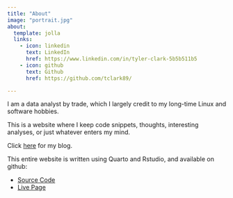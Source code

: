 ```yaml
---
title: "About"
image: "portrait.jpg"
about:
  template: jolla
  links:
    - icon: linkedin
      text: LinkedIn
      href: https://www.linkedin.com/in/tyler-clark-5b5b511b5
    - icon: github
      text: Github
      href: https://github.com/tclark89/

---
```


I am a data analyst by trade, which I largely credit to my long-time
  Linux and software hobbies. 

This is a website where I keep code snippets, thoughts, 
  interesting analyses, or just whatever enters my mind. 
  
Click <a href="blog.qmd">here</a> for my blog.

This entire website is written using Quarto and Rstudio, and available 
  on github: 
  
  - <a href="https://github.com/tclark89/quarto-blog">Source Code</a>
  - <a href="https://tclark89.github.io/quarto-blog/">Live Page</a>
  
  